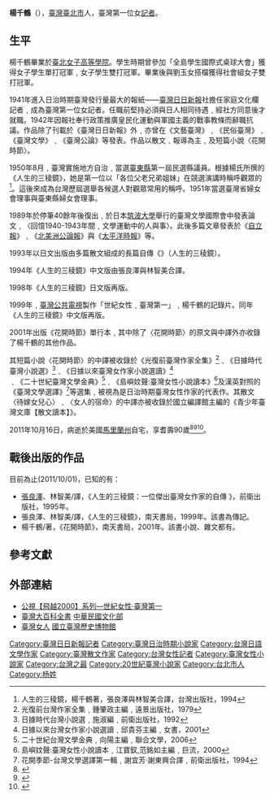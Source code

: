 {{年譜}}
'''楊千鶴'''（{{bd|1921年|9月1日|2011年|10月16日|catIdx=Yang楊千鶴}}），[[台灣|臺灣]][[台北市|臺北市]]人，臺灣第一位女[[記者|記者]]。

== 生平 ==
楊千鶴畢業於[[台灣日治時期高等教育機構#私立台北女子高等學院|臺北女子高等學院]]。學生時期曾參加「全島學生國際式桌球大會」獲得女子學生單打冠軍﹐女子學生雙打冠軍。畢業後與劉玉女搭檔獲得社會組女子雙打冠軍。

1941年進入日治時期臺灣發行量最大的報紙——[[台灣日日新報|臺灣日日新報]]社擔任家庭文化欄記者﹐成為臺灣第一位女記者。任職前堅持必須與日人相同待遇﹐經社方同意後才就職。1942年因報社奉行政策推廣皇民化運動與軍國主義的戰事教條而辭職抗議。作品除了刊載於《臺灣日日新報》外﹐亦曾在《文藝臺灣》﹑《民俗臺灣》﹑《臺灣文學》﹑《臺灣公論》等發表。作品以散文﹑報導為主﹐及短篇小說〈花開時節〉。

1950年8月﹐臺灣實施地方自治﹐當選[[台東縣|臺東縣]]第一屆民選縣議員。根據楊氏所撰的《人生的三稜鏡》，她是第一位以「各位父老兄弟姐妹」在競選演講時稱呼觀眾的<ref>人生的三稜鏡，楊千鶴著，張良澤與林智美合譯，台灣出版社，1994</ref>。這後來成為台灣歷屆選舉各候選人對觀眾常用的稱呼。1951年當選臺灣省婦女會理事與臺東縣婦女會理事。

1989年於停筆40餘年後復出﹐於日本[[筑波大學|筑波大學]]舉行的臺灣文學國際會中發表論文﹐〈回憶1940-1943年間﹐文學運動中的人與事〉。此後多篇文章發表於《[[自立報|自立報]]》﹑《[[北美洲公論報|北美洲公論報]]》與《[[太平洋時報|太平洋時報]]》等。

1993年以日文出版由多篇散文組成的長篇自傳《{{lang|ja|人生のプリズム}}》（人生的三稜鏡）。

1994年《人生的三稜鏡》中文版由張良澤與林智美合譯。

1998年《人生的三稜鏡》日文版再版。

1999年﹐[[台灣公共電視|臺灣公共電視]]製作「世紀女性﹐臺灣第一」﹐楊千鶴的記錄片。同年《人生的三稜鏡》中文版再版。

2001年出版《花開時節》單行本﹐其中除了〈花開時節〉的原文與中譯外亦收錄了楊千鶴的其他作品。

其短篇小說〈花開時節〉的中譯被收錄於《光復前臺灣作家全集》<ref>光復前台灣作家全集﹐鍾肇政主編﹐遠景出版社，1979
</ref>﹑《日據時代臺灣小說選》<ref>日據時代台灣小說選﹐施淑編﹐前衛出版社，1992</ref>﹑《日據以來臺灣女作家小說選讀》<ref>日據以來台灣女作家小說選讀﹐邱貴芬主編﹐女書，2001</ref>﹑《二十世紀臺灣文學金典》<ref>二十世紀台灣文學金典﹐向陽主編﹐聯合文學，2006</ref>﹑《島嶼妏聲:臺灣女性小說讀本》<ref>島嶼妏聲:臺灣女性小說讀本﹐江寶釵,范銘如主編﹐巨流，2000</ref>及漢英對照的《臺灣文學選譯》<ref>花開季節-台灣文學選譯第一輯﹐謝宜芳‧謝東興合譯﹐前衛出版社，1994</ref>等選集﹐被視為是日治時期臺灣女性作家的代表作。其散文〈待嫁女兒心〉﹑〈女人的宿命〉的中譯亦被收錄於國立編譯館主編的《青少年臺灣文庫【散文讀本】》。

2011年10月16日，病逝於美國[[馬里蘭州|馬里蘭州]]自宅，享耆壽90歲<ref>{{cite news|url=http://news.chinatimes.com/reading/110513/112011102800538.html|title=台灣首位女記者楊千鶴 告別傳奇人生|publisher=中國時報|date=2011-10-28|deadurl=yes|archiveurl=https://web.archive.org/web/20111031162657/http://news.chinatimes.com/reading/110513/112011102800538.html|archivedate=2011-10-31}}</ref><ref>{{cite news|url=http://news.ftv.com.tw/NewsContent.aspx?sno=2011A31L12M1&ntype=class|title=台首位女記者楊千鶴 病逝美國|publisher=民視新聞網}}{{Dead link|date=2020年7月 |bot=InternetArchiveBot |fix-attempted=yes }}</ref><ref>{{cite news|url=http://www.youtube.com/watch?v=NGQ4FsH6rMI|title=台灣首位女記者 楊千鶴辭世享年90歲|publisher=公視晚間新聞|date=2011-10-28|accessdate=2011-11-04|archive-date=2015-12-28|archive-url=https://web.archive.org/web/20151228162110/http://www.youtube.com/watch?v=NGQ4FsH6rMI|dead-url=no}}</ref>。

==戰後出版的作品==
目前為止(2011/10/01)，已知的有：
* [[張良澤|張良澤]]、林智美/譯，《人生的三稜鏡：一位傑出臺灣女作家的自傳 》，前衛出版社，1995年。
* 張良澤、林智美/譯，《人生的三稜鏡》，南天書局，1999年。該書為傳記。
* 楊千鶴/著，《花開時節》，南天書局，2001年。該書小說、雜文都有。

== 參考文獻 ==
{{reflist}}

== 外部連結 ==
*[http://www.pts.org.tw/~web01/female/w6.htm 公視【飛越2000】系列—世紀女性‧臺灣第一] {{Wayback|url=http://www.pts.org.tw/~web01/female/w6.htm |date=20091214225950 }}
*[http://nrch.culture.tw/twpedia.aspx?id=7593&Keyword=%E5%A5%B3%E5%AD%B8 臺灣大百科全書] {{Wayback|url=http://nrch.culture.tw/twpedia.aspx?id=7593&Keyword=%E5%A5%B3%E5%AD%B8 |date=20201111223610 }} [[中華民國文化部|中華民國文化部]]
*[https://web.archive.org/web/20160304120737/http://women.nmth.gov.tw/zh-tw/Content/Content.aspx?para=190&page=0&Class=69 臺灣女人] [[國立臺灣歷史博物館|國立臺灣歷史博物館]]

{{DEFAULTSORT:Yang楊千鶴}}
[[Category:臺灣日日新報記者|Category:臺灣日日新報記者]]
[[Category:臺灣日治時期小說家|Category:臺灣日治時期小說家]]
[[Category:台灣日語文學作家|Category:台灣日語文學作家]]
[[Category:臺灣散文作家|Category:臺灣散文作家]]
[[Category:台灣女性記者|Category:台灣女性記者]]
[[Category:臺灣女性小說家|Category:臺灣女性小說家]]
[[Category:台灣之最|Category:台灣之最]]
[[Category:20世紀臺灣小說家|Category:20世紀臺灣小說家]]
[[Category:台北市人|Category:台北市人]]
[[Category:杨姓|Category:杨姓]]